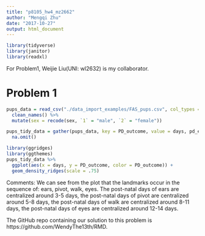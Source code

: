 ```yaml
---
title: "p8105_hw4_mz2662"
author: "Mengqi Zhu"
date: "2017-10-27"
output: html_document
---
```



```r
library(tidyverse)
library(janitor)
library(readxl)
```

For Problem1, Weijie Liu(UNI: wl2632) is my collaborator.

# Problem 1
```r
pups_data = read_csv("./data_import_examples/FAS_pups.csv", col_types = "ciiiii") %>% 
  clean_names() %>% 
  mutate(sex = recode(sex, `1` = "male", `2` = "female"))

pups_tidy_data = gather(pups_data, key = PD_outcome, value = days, pd_ears: pd_walk) %>% 
  na.omit()
```

```r
library(ggridges)
library(ggthemes)
pups_tidy_data %>%
  ggplot(aes(x = days, y = PD_outcome, color = PD_outcome)) +
  geom_density_ridges(scale = .75)
```

Comments:
We can see from the plot that the landmarks occur in the sequence of: ears, pivot, walk, eyes. The post-natal days of ears are centralized around 3-5 days, the post-natal days of pivot are centralized around 5-8 days, the post-natal days of walk are centralized around 8-11 days, the post-natal days of eyes are centralized around 12-14 days.

The GitHub repo containing our solution to this problem is https://github.com/WendyThe13th/RMD.